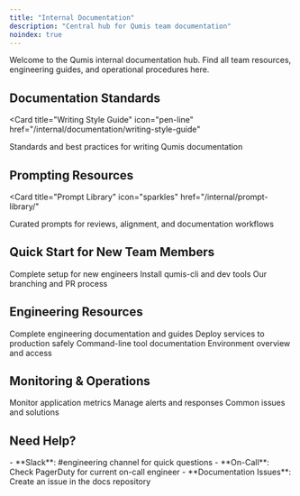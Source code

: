 ```yaml
---
title: "Internal Documentation"
description: "Central hub for Qumis team documentation"
noindex: true
---
```


Welcome to the Qumis internal documentation hub. Find all team resources, engineering guides, and operational procedures here.

## Documentation Standards

<Card
  title="Writing Style Guide"
  icon="pen-line"
  href="/internal/documentation/writing-style-guide"
>
  Standards and best practices for writing Qumis documentation
</Card>

## Prompting Resources

<Card
  title="Prompt Library"
  icon="sparkles"
  href="/internal/prompt-library/"
>
  Curated prompts for reviews, alignment, and documentation workflows
</Card>

## Quick Start for New Team Members

<CardGroup cols={3}>
  <Card
    title="Onboarding Guide"
    icon="user-plus"
    href="/internal/engineering/onboarding"
  >
    Complete setup for new engineers
  </Card>
  <Card
    title="Tools Setup"
    icon="wrench"
    href="/internal/engineering/tools-setup"
  >
    Install qumis-cli and dev tools
  </Card>
  <Card
    title="Git Workflow"
    icon="git-branch"
    href="/internal/engineering/git-branching-strategies"
  >
    Our branching and PR process
  </Card>
</CardGroup>

## Engineering Resources

<CardGroup cols={2}>
  <Card
    title="Engineering Hub"
    icon="code"
    href="/internal/engineering/"
  >
    Complete engineering documentation and guides
  </Card>
  <Card
    title="Production Deployment"
    icon="rocket"
    href="/internal/engineering/deployment/production-deployment"
  >
    Deploy services to production safely
  </Card>
  <Card
    title="qumis-cli Reference"
    icon="terminal"
    href="/internal/engineering/operations/qumis-cli-reference"
  >
    Command-line tool documentation
  </Card>
  <Card
    title="AWS Infrastructure"
    icon="cloud"
    href="/internal/engineering/infrastructure/aws-environments"
  >
    Environment overview and access
  </Card>
</CardGroup>

## Monitoring & Operations

<CardGroup cols={3}>
  <Card
    title="CloudWatch Logs"
    icon="chart-line"
    href="/internal/engineering/infrastructure/cloudwatch-monitoring"
  >
    Monitor application metrics
  </Card>
  <Card
    title="Alerts & Incidents"
    icon="bell"
    href="/internal/engineering/infrastructure/cloudwatch-alerts"
  >
    Manage alerts and responses
  </Card>
  <Card
    title="Troubleshooting"
    icon="circle-alert"
    href="/internal/engineering/troubleshooting/common-issues"
  >
    Common issues and solutions
  </Card>
</CardGroup>

## Need Help?

<Info>
  - **Slack**: #engineering channel for quick questions
  - **On-Call**: Check PagerDuty for current on-call engineer
  - **Documentation Issues**: Create an issue in the docs repository
</Info>